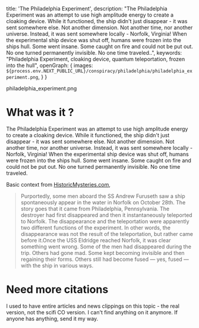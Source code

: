   title: 'The Philadelphia Experiment',
  description: "The Philadelphia Experiment was an attempt to use high amplitude energy to create a cloaking device. While it functioned, the ship didn't just disappear - it was sent somewhere else. Not another dimension. Not another time, nor another universe. Instead, it was sent somewhere locally - Norfolk, Virginia! When the experimental ship device was shut off, humans were frozen into the ships hull. Some went insane. Some caught on fire and could not be put out. No one turned permanently invisible. No one time traveled..",
  keywords: "Philadelphia Experiment, cloaking device, quantum teleportation, frozen into the hull",
  openGraph: {
    images: `${process.env.NEXT_PUBLIC_URL}/conspiracy/philadelphia/philadelphia_experiment.png`,
  }
}

<PopImage className="w-full sm:max-w-[50vw] md:max-w-[33vw] xl:max-w-md float-right sm:m-1"
          src={PNG_philadelphia_experiment_png} alt="philadelphia_experiment.png">
  philadelphia_experiment.png
</PopImage>

# What was it ?

The Philadelphia Experiment was an attempt to use high amplitude energy to create a cloaking device. While it
functioned, the ship didn't just disappear - it was sent somewhere else. Not another dimension. Not another time, nor
another universe. Instead, it was sent somewhere locally - Norfolk, Virginia! When
the experimental ship device was shut off, humans were frozen into the ships hull. Some went insane. Some caught on fire
and could not be put out. No one turned permanently invisible. No one time traveled.

Basic context from [HistoricMysteries.com](https://www.historicmysteries.com/the-philadelphia-experiment/),

> Purportedly, some men
> aboard the SS Andrew Furuseth saw a ship spontaneously appear in the water in Norfolk on October 28th. The story goes
> that it came from Philadelphia, Pennsylvania. The destroyer had first disappeared and then it instantaneously
> teleported
> to Norfolk. The disappearance and the teleportation were apparently two different functions of the experiment. In
> other
> words, the disappearance was not the result of the teleportation, but rather came before it.Once the USS Eldridge reached Norfolk, it was clear something went wrong. Some of the men had disappeared during the
> trip. Others had gone mad. Some kept becoming invisible and then regaining their forms. Others still had become fused
> — yes, fused — with the ship in various ways.

# Need more citations

I used to have entire articles and news clippings on this topic - the real version, not the scifi CO version. I can't
find anything on it anymore. If anyone has anything, send it my way. 
